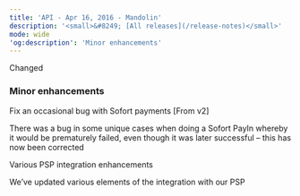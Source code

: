 ```yaml
---
title: 'API - Apr 16, 2016 - Mandolin'  
description: '<small>&#8249; [All releases](/release-notes)</small>'  
mode: wide  
'og:description': 'Minor enhancements'  
---
```

  
  <div class="pill pill-orange">Changed</div> 
  
### Minor enhancements  

Fix an occasional bug with Sofort payments [From v2]  

There was a bug in some unique cases when doing a Sofort PayIn whereby it would be prematurely failed, even though it was later successful – this has now been corrected  

Various PSP integration enhancements  

We’ve updated various elements of the integration with our PSP